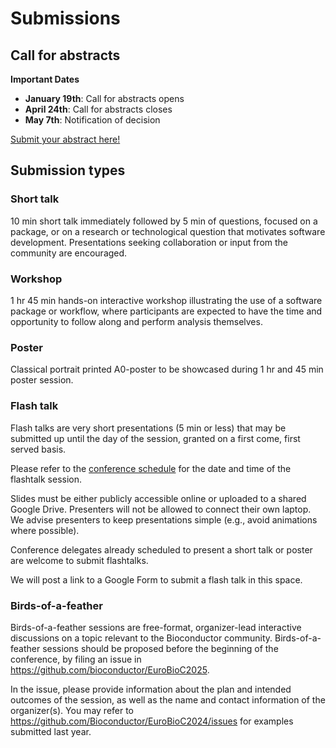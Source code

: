 # Submissions

## Call for abstracts

**Important Dates**

- **January 19th**: Call for abstracts opens
- **April 24th**: Call for abstracts closes
- **May 7th**: Notification of decision
<!-- - **TBD**: Submission of Birds-of-a-Feather sessions closes -->

[Submit your abstract here!](https://openreview.net/group?id=bioconductor.org/EuroBioC/2025/Conference)

<!--
**Important Dates**
* January 22, 2022: Call for abstracts opens
* March 29, 2022: Call for abstracts closes at 11:59 pm Pacific time 
* Registration will open soon
* April 29, 2022: Notification of decision
* July 27-29, 2022: The BioC2022 conference

* January 22, 2021: Call for abstracts opens
* New! Deadline extended to March 16, 2021: Abstract submission closes
* Abstract submission is now closed. All submissions are currently under review.
* April 16, 2021: Notification of decision
* Registration will open soon
* August 4-6, 2021: BioC2021
-->

## Submission types

### Short talk

10 min short talk immediately followed by 5 min of questions, focused on a
package, or on a research or technological question that motivates software
development. Presentations seeking collaboration or input from the community
are encouraged.

<!--
Presenters are encouraged to submit their slides to the [Bioconductor EuroBioC2024 conference gateway on F1000Research](https://f1000research.com/gateways/bioconductor/for-authors/publish-your-research).
The submission is free, and published slides on F1000Research will receive a digital object identifier (DOI). 
For more details, please refer to the [Poster & Slides Guidelines](https://f1000research.com/gateways/bioconductor/for-authors/posters-and-slides-guidelines).
Inclusion of the [Bioconductor logo](https://www.bioconductor.org/about/logo/) and/or [#EuroBioC2024](https://f1000research.com/search?q=EuroBioC2024) tag is encouraged.
-->

### Workshop

1 hr 45 min hands-on interactive workshop illustrating the use of a software
package or workflow, where participants are expected to have the time and
opportunity to follow along and perform analysis themselves.

### Poster

Classical portrait printed A0-poster to be showcased during 1 hr and 45 min
poster session.

<!--
Poster presenters are encouraged to submit their poster to the [Bioconductor EuroBioC2024 conference gateway on F1000Research](https://f1000research.com/gateways/bioconductor/for-authors/publish-your-research).
The submission is free, and published posters on F1000Research will receive a digital object identifier (DOI). 
For more details, please refer to the [Poster & Slides Guidelines](https://f1000research.com/gateways/bioconductor/for-authors/posters-and-slides-guidelines).
Inclusion of the [Bioconductor logo](https://www.bioconductor.org/about/logo/) and/or [#EuroBioC2024](https://f1000research.com/search?q=EuroBioC2024) tag is encouraged. 
--> 

<!--

### Long workshop
1.5 - 2 hour interactive workshop, where participants will be expected to have the time and opportunity to follow along and perform analysis themselves.

--> 

### Flash talk

Flash talks are very short presentations (5 min or less) that may be submitted
up until the day of the session, granted on a first come, first served basis.

Please refer to the [conference schedule](schedule.qmd) for the date and time
of the flashtalk session.

Slides must be either publicly accessible online or uploaded to a shared Google
Drive. Presenters will not be allowed to connect their own laptop. We advise
presenters to keep presentations simple (e.g., avoid animations where possible).

Conference delegates already scheduled to present a short talk or poster are
welcome to submit flashtalks.

We will post a link to a Google Form to submit a flash talk in this space.
<!--
<center>
Submit a flashtalk using this <a href="https://forms.gle/TxRc5HDEi9Mhppp47">Google Form</a>.
</center>
-->

### Birds-of-a-feather

Birds-of-a-feather sessions are free-format, organizer-lead interactive
discussions on a topic relevant to the Bioconductor community.
Birds-of-a-feather sessions should be proposed before the beginning of the
conference, by filing an issue in <https://github.com/bioconductor/EuroBioC2025>.

In the issue, please provide information about the plan and intended outcomes
of the session, as well as the name and contact information of the organizer(s).
You may refer to <https://github.com/Bioconductor/EuroBioC2024/issues> for
examples submitted last year.

<!--
### Contributed session

Dedicated session consisting of 2-3 talks (10-15 min each) and a 10-15 min discussion by the session chair(s).
To propose a contributed session, all the intended talks must be submitted separately by the respective presenter (as regular short talk submissions) to OpenReview, and in addition a proposal for the contributed session must be submitted by the session chair(s), providing a brief description and listing the talks that would take part in the session. 

### Digital poster
Digital posters can be submitted and displayed/presented as plain pdf posters, shiny apps, web pages, ... be creative! Posters will be presented in a dedicated remote session.
-->
